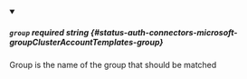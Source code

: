 
<details className="config-field" data-expandable="false" open>
<summary>

##### `group` <span className="config-field-required" data-required="true">required</span> <span className="config-field-type">string</span> <span className="config-field-default"></span> <span className="config-field-enum"></span> {#status-auth-connectors-microsoft-groupClusterAccountTemplates-group}

Group is the name of the group that should be matched

</summary>



</details>
